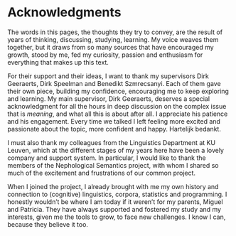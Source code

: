 # Acknowledgments {-}

The words in this pages, the thoughts they try to convey, are the result of
years of thinking, discussing, studying, learning. My voice weaves them together,
but it draws from so many sources that have encouraged my growth, stood by me,
fed my curiosity, passion and enthusiasm for everything that makes up this text.

For their support and their ideas, I want to thank my supervisors Dirk Geeraerts,
Dirk Speelman and Benedikt Szmrecsanyi. Each of them gave their own piece, building
my confidence, encouraging me to keep exploring and learning. My main supervisor,
Dirk Geeraerts, deserves a special acknowledgment for all the hours in deep
discussion on the complex issue that is *meaning*, and what all this is about after
all. I appreciate his patience and his engagement. Every time we talked I left
feeling more excited and passionate about the topic, more confident and happy.
Hartelijk bedankt.

<!-- NOTE Where should I include the jury? -->

I must also thank my colleagues from the Linguistics Department at KU Leuven,
which at the different stages of my years here have been a lovely company and
support system. In particular, I would like to thank the members of the
Nephological Semantics project, with whom I shared so much of the excitement and
frustrations of our common project.
<!-- TODO Specify names? -->

When I joined the project, I already brought with me my own history and connection
to (cognitive) linguistics, corpora, statistics and programming. I honestly wouldn't
be where I am today if it weren't for my parents, Miguel and Patricia. They have
always supported and fostered my study and my interests, given me the tools to
grow, to face new challenges. I know I can, because they believe it too.

<!-- TODO Add Alex, Paula, mis hermanos. UNC? -->

<!-- TODO Taihou <3 -->
